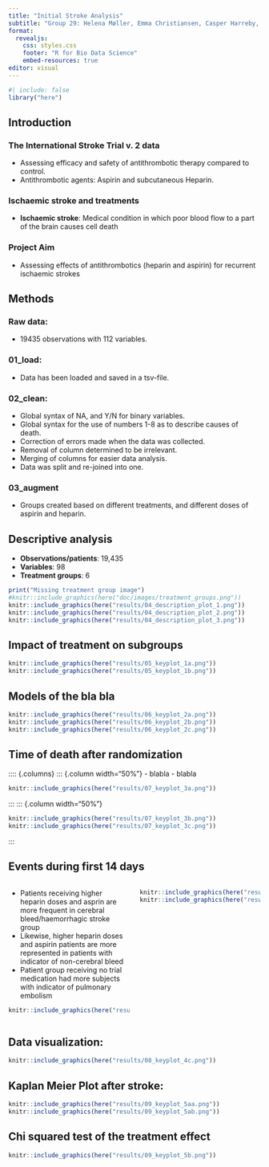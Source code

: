 ```yaml
---
title: "Initial Stroke Analysis"
subtitle: "Group 29: Helena Møller, Emma Christiansen, Casper Harreby, Frederik Holmstrup, and Laura Christiansen"
format:
  revealjs:
    css: styles.css
    footer: "R for Bio Data Science"
    embed-resources: true
editor: visual
---
```


```r
#| include: false
library("here")
```


## Introduction

### The International Stroke Trial v. 2 data

-   Assessing efficacy and safety of antithrombotic therapy compared to control.
-   Antithrombotic agents: Aspirin and subcutaneous Heparin.

### Ischaemic stroke and treatments

-   **Ischaemic stroke**: Medical condition in which poor blood flow to a part of the brain causes cell death

### Project Aim

-   Assessing effects of antithrombotics (heparin and aspirin) for recurrent ischaemic strokes

## Methods

### Raw data:

-   19435 observations with 112 variables.

### 01_load:

-   Data has been loaded and saved in a tsv-file.

### 02_clean:

-   Global syntax of NA, and Y/N for binary variables.
-   Global syntax for the use of numbers 1-8 as to describe causes of death.
-   Correction of errors made when the data was collected.
-   Removal of column determined to be irrelevant.
-   Merging of columns for easier data analysis.
-   Data was split and re-joined into one.

### 03_augment

-   Groups created based on different treatments, and different doses of aspirin and heparin.

## Descriptive analysis


::: {layout-nrow=2}

- **Observations/patients**: 19,435  
- **Variables**: 98 
- **Treatment groups**: 6

```r
print("Missing treatment group image")
#knitr::include_graphics(here("doc/images/treatment_groups.png"))
knitr::include_graphics(here("results/04_description_plot_1.png"))
knitr::include_graphics(here("results/04_description_plot_2.png"))
knitr::include_graphics(here("results/04_description_plot_3.png"))
```

:::

## Impact of treatment on subgroups

```r
knitr::include_graphics(here("results/05_keyplot_1a.png"))
knitr::include_graphics(here("results/05_keyplot_1b.png"))
```

## Models of the bla bla

```r
knitr::include_graphics(here("results/06_keyplot_2a.png"))
knitr::include_graphics(here("results/06_keyplot_2b.png"))
knitr::include_graphics(here("results/06_keyplot_2c.png"))
```

## Time of death after randomization

:::: {.columns}
::: {.column width="50%"}
- blabla
- blabla
```r
knitr::include_graphics(here("results/07_keyplot_3a.png"))
```
:::
::: {.column width="50%"}
```r
knitr::include_graphics(here("results/07_keyplot_3b.png"))
knitr::include_graphics(here("results/07_keyplot_3c.png"))
```
:::

## Events during first 14 days

:::: {.columns}
::: {.column width="50%"}
- Patients receiving higher heparin doses and asprin are more frequent in cerebral bleed/haemorrhagic stroke group
- Likewise, higher heparin doses and aspirin patients are more represented in patients with indicator of non-cerebral bleed
- Patient group receiving no trial medication had more subjects with indicator of pulmonary embolism
```r
knitr::include_graphics(here("results/08_keyplot_4a.png"))
```
:::
::: {.column width="50%"}
```r
knitr::include_graphics(here("results/08_keyplot_4b.png"))
knitr::include_graphics(here("results/08_keyplot_4c.png"))
```
:::
::::


## Data visualization: 

```r
knitr::include_graphics(here("results/08_keyplot_4c.png"))
```

## Kaplan Meier Plot after stroke: 

```r
knitr::include_graphics(here("results/09_keyplot_5aa.png"))
knitr::include_graphics(here("results/09_keyplot_5ab.png"))

```

## Chi squared test of the treatment effect
```r
knitr::include_graphics(here("results/09_keyplot_5b.png"))
```

